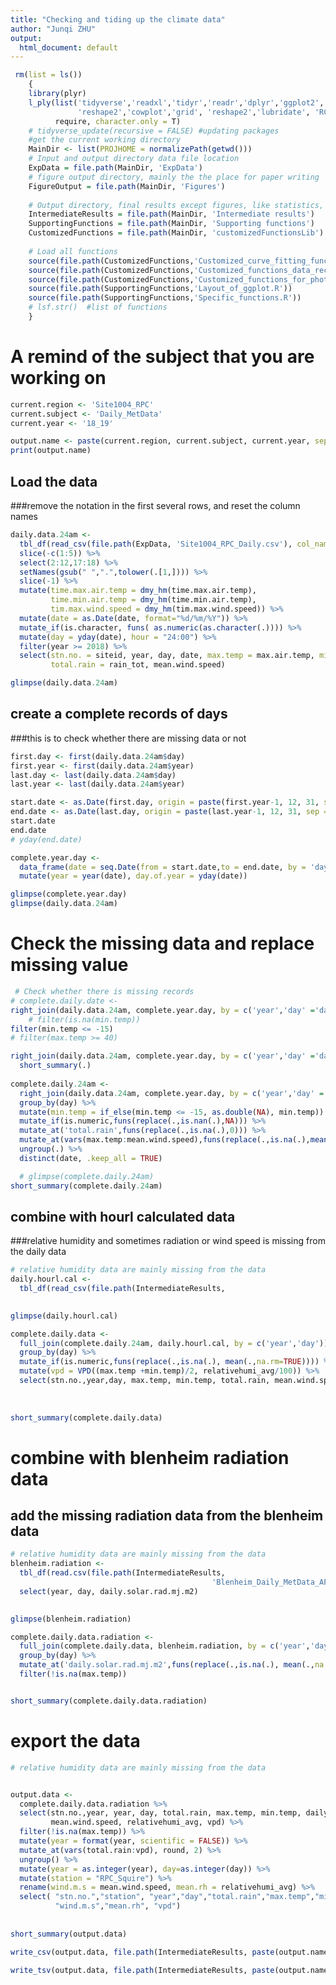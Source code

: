 ---
title: "Checking and tiding up the climate data"
author: "Junqi ZHU"
output:
  html_document: default
---

```{r, warning=FALSE, echo=FALSE, tidy=TRUE, error=FALSE, message=FALSE}
 rm(list = ls())
    {
    library(plyr)
    l_ply(list('tidyverse','readxl','tidyr','readr','dplyr','ggplot2','broom','ggthemes','plotly','purrr',
               'reshape2','cowplot','grid', 'reshape2','lubridate', 'RColorBrewer', 'datacheck'), 
          require, character.only = T)
    # tidyverse_update(recursive = FALSE) #updating packages
    #get the current working directory
    MainDir <- list(PROJHOME = normalizePath(getwd()))
    # Input and output directory data file location
    ExpData = file.path(MainDir, 'ExpData')
    # figure output directory, mainly the the place for paper writing 
    FigureOutput = file.path(MainDir, 'Figures')
    
    # Output directory, final results except figures, like statistics, and intermediate data set
    IntermediateResults = file.path(MainDir, 'Intermediate results')  
    SupportingFunctions = file.path(MainDir, 'Supporting functions')
    CustomizedFunctions = file.path(MainDir, 'customizedFunctionsLib')
    
    # Load all functions
    source(file.path(CustomizedFunctions,'Customized_curve_fitting_functions.R'))
    source(file.path(CustomizedFunctions,'Customized_functions_data_reconstruction.R'))
    source(file.path(CustomizedFunctions,'Customized_functions_for_photosynthesis.R'))
    source(file.path(SupportingFunctions,'Layout_of_ggplot.R'))
    source(file.path(SupportingFunctions,'Specific_functions.R'))
    # lsf.str()  #list of functions
    } 
```

# A remind of the subject that you are working on
```{r}
current.region <- 'Site1004_RPC'
current.subject <- 'Daily_MetData'
current.year <- '18_19'

output.name <- paste(current.region, current.subject, current.year, sep = '_')
print(output.name)

```

## Load the data
###remove the notation in the first several rows, and reset the column names
```{r read the table, echo=FALSE, error=FALSE, message=FALSE, warning=FALSE}

daily.data.24am <- 
  tbl_df(read_csv(file.path(ExpData, 'Site1004_RPC_Daily.csv'), col_names = F)) %>% 
  slice(-c(1:5)) %>% 
  select(2:12,17:18) %>%
  setNames(gsub(" ",".",tolower(.[1,]))) %>%
  slice(-1) %>%
  mutate(time.max.air.temp = dmy_hm(time.max.air.temp), 
         time.min.air.temp = dmy_hm(time.min.air.temp), 
         tim.max.wind.speed = dmy_hm(tim.max.wind.speed)) %>% 
  mutate(date = as.Date(date, format="%d/%m/%Y")) %>% 
  mutate_if(is.character, funs( as.numeric(as.character(.)))) %>%
  mutate(day = yday(date), hour = "24:00") %>% 
  filter(year >= 2018) %>% 
  select(stn.no. = siteid, year, day, date, max.temp = max.air.temp, min.temp = min.air.temp,
         total.rain = rain_tot, mean.wind.speed)

glimpse(daily.data.24am)


```

## create a complete records of days
###this is to check whether there are missing data or not
```{r, warning=FALSE, echo=FALSE, error=FALSE, message=FALSE}
first.day <- first(daily.data.24am$day)
first.year <- first(daily.data.24am$year)
last.day <- last(daily.data.24am$day)
last.year <- last(daily.data.24am$year)

start.date <- as.Date(first.day, origin = paste(first.year-1, 12, 31, sep = '-'))
end.date <- as.Date(last.day, origin = paste(last.year-1, 12, 31, sep = '-'))
start.date
end.date
# yday(end.date)

complete.year.day <- 
  data_frame(date = seq.Date(from = start.date,to = end.date, by = 'day')) %>% 
  mutate(year = year(date), day.of.year = yday(date))

glimpse(complete.year.day)
glimpse(daily.data.24am)

```
# Check the missing data and replace missing value
```{r, echo=FALSE, error=FALSE, message=FALSE, warning=FALSE}

 # Check whether there is missing records
# complete.daily.date <- 
right_join(daily.data.24am, complete.year.day, by = c('year','day' ='day.of.year')) %>% 
    # filter(is.na(min.temp))
filter(min.temp <= -15)
# filter(max.temp >= 40)

right_join(daily.data.24am, complete.year.day, by = c('year','day' ='day.of.year')) %>% 
  short_summary(.)
  
complete.daily.24am <- 
  right_join(daily.data.24am, complete.year.day, by = c('year','day' ='day.of.year', 'date')) %>% 
  group_by(day) %>% 
  mutate(min.temp = if_else(min.temp <= -15, as.double(NA), min.temp)) %>% 
  mutate_if(is.numeric,funs(replace(.,is.nan(.),NA))) %>% 
  mutate_at('total.rain',funs(replace(.,is.na(.),0))) %>% 
  mutate_at(vars(max.temp:mean.wind.speed),funs(replace(.,is.na(.),mean(.,na.rm=TRUE))))%>%
  ungroup(.) %>% 
  distinct(date, .keep_all = TRUE)

  # glimpse(complete.daily.24am)
short_summary(complete.daily.24am)

```


## combine with hourl calculated data
###relative humidity and sometimes radiation or wind speed is missing from the daily data
```{r, echo=FALSE, error=FALSE, message=FALSE, warning=FALSE}
# relative humidity data are mainly missing from the data
daily.hourl.cal <- 
  tbl_df(read_csv(file.path(IntermediateResults,                                          'Site1004_RPC_Hourly_MetData_18_19.daily.cal.csv'))) 
  

glimpse(daily.hourl.cal)

complete.daily.data <- 
  full_join(complete.daily.24am, daily.hourl.cal, by = c('year','day')) %>% 
  group_by(day) %>% 
  mutate_if(is.numeric,funs(replace(.,is.na(.), mean(.,na.rm=TRUE)))) %>% 
  mutate(vpd = VPD((max.temp +min.temp)/2, relativehumi_avg/100)) %>% 
  select(stn.no.,year,day, max.temp, min.temp, total.rain, mean.wind.speed, relativehumi_avg, vpd)  
    
  
    
short_summary(complete.daily.data)  

```


# combine with blenheim radiation data
## add the missing radiation data from the blenheim data
```{r,echo=FALSE, error=FALSE, message=FALSE, warning=FALSE}
# relative humidity data are mainly missing from the data
blenheim.radiation <- 
  tbl_df(read.csv(file.path(IntermediateResults, 
                                             'Blenheim_Daily_MetData_APSIM_input.csv'), header = TRUE)) %>% 
  select(year, day, daily.solar.rad.mj.m2)
  

glimpse(blenheim.radiation)

complete.daily.data.radiation <-
  full_join(complete.daily.data, blenheim.radiation, by = c('year','day')) %>% 
  group_by(day) %>% 
  mutate_at('daily.solar.rad.mj.m2',funs(replace(.,is.na(.), mean(.,na.rm=TRUE)))) %>% 
  filter(!is.na(max.temp))


short_summary(complete.daily.data.radiation)  

```

# export the data
```{r, echo=FALSE, error=FALSE, message=FALSE, warning=FALSE}
# relative humidity data are mainly missing from the data


output.data <- 
  complete.daily.data.radiation %>% 
  select(stn.no.,year, year, day, total.rain, max.temp, min.temp, daily.solar.rad.mj.m2,
         mean.wind.speed, relativehumi_avg, vpd) %>% 
  filter(!is.na(max.temp)) %>% 
  mutate(year = format(year, scientific = FALSE)) %>% 
  mutate_at(vars(total.rain:vpd), round, 2) %>% 
  ungroup() %>% 
  mutate(year = as.integer(year), day=as.integer(day)) %>% 
  mutate(station = "RPC_Squire") %>% 
  rename(wind.m.s = mean.wind.speed, mean.rh = relativehumi_avg) %>%
  select( "stn.no.","station", "year","day","total.rain","max.temp","min.temp", "daily.solar.rad.mj.m2", 
          "wind.m.s","mean.rh", "vpd")
  
  
short_summary(output.data)

write_csv(output.data, file.path(IntermediateResults, paste(output.name, "APSIM_input.csv", sep = '_')))

write_tsv(output.data, file.path(IntermediateResults, paste(output.name, "APSIM_input.met", sep = '_')))
```





















